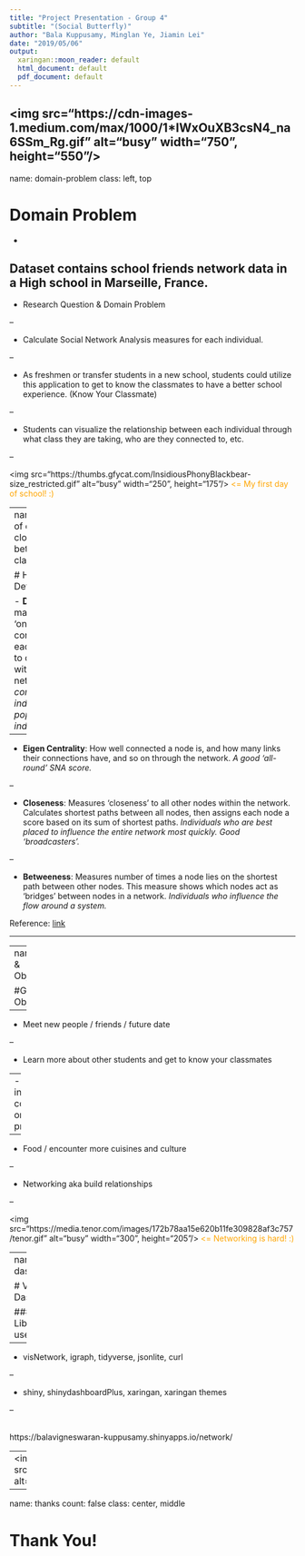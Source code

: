 ```yaml
---
title: "Project Presentation - Group 4"
subtitle: "(Social Butterfly)"
author: "Bala Kuppusamy, Minglan Ye, Jiamin Lei"
date: "2019/05/06"
output:
  xaringan::moon_reader: default
  html_document: default
  pdf_document: default
---
```

<!-- name: domain-problem -->
<!-- class: middle, middle -->

<!-- #Project Presentation - Group 4 -->

<!-- ####Bala Kuppusamy, Minglan Ye, Jiamin Lei -->
<!-- #####(Social Butterfly) -->

<!-- ####Date: 2019/05/06 -->

<!-- --- -->
<img src="https://cdn-images-1.medium.com/max/1000/1*IWxOuXB3csN4_na6SSm_Rg.gif" alt="busy" width="750", height="550"/>
---

name: domain-problem
class: left, top

# Domain Problem

- 

Dataset contains school friends network data in a High school in Marseille, France.
--

- Research Question & Domain Problem

--

  - Calculate Social Network Analysis measures for each individual.
  
--

  - As freshmen or transfer students in a new school, students could utilize this application to get to know the classmates to have a better school experience. (Know Your Classmate)
  
--

  - Students can visualize the relationship between each individual through what class they are taking, who are they connected to, etc.

--

<img src="https://thumbs.gfycat.com/InsidiousPhonyBlackbear-size_restricted.gif" alt="busy" width="250", height="175"/><font color="orange">
<= My first day of school! :)
</font>

---
name:definition of centrality, closesness, betweenness
class:left, top

# Helpful Definitions

- **Degree**: How many direct, 'one hop' connections each node has to other nodes within the network. *Very connected individuals, popular individuals.*

--

- **Eigen Centrality**: How well connected a node is, and how many links their connections have, and so on through the network. *A good ‘all-round’ SNA score.*

--

- **Closeness**: Measures ‘closeness’ to all other nodes within the network. Calculates shortest paths between all nodes, then assigns each node a score based on its sum of shortest paths. *Individuals who are best placed to influence the entire network most quickly. Good ‘broadcasters’.*

--

- **Betweeness**: Measures number of times a node lies on the shortest path between other nodes. This measure shows which nodes act as 'bridges' between nodes in a network. *Individuals who influence the flow around a system.*


Reference: [link](https://cambridge-intelligence.com/keylines-faqs-social-network-analysis/)

---

---
name:Goal & Objectives

#Goal & Objectives

--

- Meet new people / friends / future date

--

- Learn more about other students and get to know your classmates

--
- New skills, inspiration, collaboration on school projects

--

- Food / encounter more cuisines and culture

--

- Networking aka build relationships

--

<img src="https://media.tenor.com/images/172b78aa15e620b11fe309828af3c757/tenor.gif" alt="busy" width="300", height="205"/><font color="orange">
<= Networking is hard! :)
</font>

---
name: dashboard

# Visual Dashboard

##### Libraries used

--

- visNetwork, igraph, tidyverse, jsonlite, curl

--

- shiny, shinydashboardPlus, xaringan, xaringan themes

--

<br />
https://balavigneswaran-kuppusamy.shinyapps.io/network/

---
<img src="https://media.giphy.com/media/MiapFHASKG1Us/giphy.gif" alt="busy" width="750", height="550"/>

---
name: thanks
count: false
class: center, middle

# Thank You!
